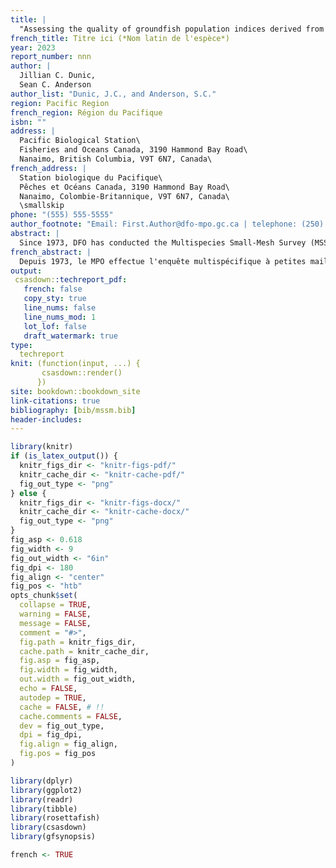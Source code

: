 ```yaml
---
title: |
  "Assessing the quality of groundfish population indices derived from the Multispecies Small Mesh Survey"
french_title: Titre ici (*Nom latin de l'espèce*)
year: 2023
report_number: nnn
author: |
  Jillian C. Dunic,
  Sean C. Anderson
author_list: "Dunic, J.C., and Anderson, S.C."
region: Pacific Region
french_region: Région du Pacifique
isbn: ""
address: |
  Pacific Biological Station\
  Fisheries and Oceans Canada, 3190 Hammond Bay Road\
  Nanaimo, British Columbia, V9T 6N7, Canada\
french_address: |
  Station biologique du Pacifique\
  Pêches et Océans Canada, 3190 Hammond Bay Road\
  Nanaimo, Colombie-Britannique, V9T 6N7, Canada\
  \smallskip
phone: "(555) 555-5555"
author_footnote: "Email: First.Author@dfo-mpo.gc.ca | telephone: (250) 756-5555"
abstract: |
  Since 1973, DFO has conducted the Multispecies Small-Mesh Survey (MSSM), which is the longest continuous fisheries independent monitoring time-series for groundfish off the coast of West Coast Vancouver Island (WCVI). The survey was designed to collect data to assess stock status of Pink shrimp (*Pandalus jordanii*) populations; however, groundfish species have also been quantified and sampled in this survey. The MSSM has the potential to serve as an important historical baseline for groundfish species off WCVI, given that the current synoptic trawl surveys that are designed for Pacific groundfish began in or after 2003. However, changes to the MSSM, including shifts in the spatial area sampled, changes to gear used, and changes to groundfish sampling procedures, may affect the quality of MSSM indices of groundfish biomass. Here, we examine changes to the MSSM and assess how these changes may affect interpretation of groundfish biomass indices. We then derive both design-based and spatiotemporal model-based groundfish population indices from the MSSM and compare these with other indices from the same region. Finally, we examine the distribution of lengths and ages sampled on the MSSM and compare these with the synoptic West Coast Vancouver Island trawl survey (SYN WCVI). We identify some instances where the MSSM may have detected signs of rockfish recruitment earlier than in the SYN WCVI survey. TODO ANY OTHER CONCLUSIONS
french_abstract: |
  Depuis 1973, le MPO effectue l'enquête multispécifique à petites mailles (MSSM), qui est la plus longue série chronologique continue de surveillance indépendante des pêches pour les poissons de fond au large de la côte ouest de l'île de Vancouver (WCVI). L'enquête a été conçue pour collecter des données afin d'évaluer l'état des stocks de crevettes roses (*Pandalus jordanii*) ; cependant, les espèces de poissons de fond ont également été quantifiées et échantillonnées dans le cadre de cette enquête. La MSSM peut servir de référence historique importante pour les espèces de poissons de fond au large de la COIV, étant donné que les enquêtes synoptiques actuelles au chalut conçues pour les poissons de fond du Pacifique ont commencé en 2003 ou après. Cependant, les changements apportés au MSSM, y compris les changements dans la zone spatiale échantillonnée, les changements dans les engins utilisés et les changements dans les procédures d'échantillonnage des poissons de fond, peuvent affecter la qualité des indices MSSM de la biomasse des poissons de fond. Nous examinons ici les changements apportés au MSSM et évaluons comment ces changements peuvent affecter l'interprétation des indices de biomasse des poissons de fond. Nous dérivons ensuite des indices de population de poissons de fond basés sur la conception et sur un modèle spatio-temporel à partir du MSSM et nous les comparons à d'autres indices de la même région. Enfin, nous examinons la distribution des longueurs et des âges échantillonnés dans le MSSM et nous les comparons avec l'étude synoptique au chalut de la côte ouest de l'île de Vancouver (SYN WCVI). Nous identifions certains cas où le MSSM pourrait avoir détecté des signes de recrutement de sébastes plus tôt que dans l'étude SYN WCVI. À FAIRE TOUTE AUTRE CONCLUSION
output:
 csasdown::techreport_pdf:
   french: false
   copy_sty: true
   line_nums: false
   line_nums_mod: 1
   lot_lof: false
   draft_watermark: true
type:
  techreport
knit: (function(input, ...) {
       csasdown::render()
      })
site: bookdown::bookdown_site
link-citations: true
bibliography: [bib/mssm.bib]
header-includes:
---
```


```r
library(knitr)
if (is_latex_output()) {
  knitr_figs_dir <- "knitr-figs-pdf/"
  knitr_cache_dir <- "knitr-cache-pdf/"
  fig_out_type <- "png"
} else {
  knitr_figs_dir <- "knitr-figs-docx/"
  knitr_cache_dir <- "knitr-cache-docx/"
  fig_out_type <- "png"
}
fig_asp <- 0.618
fig_width <- 9
fig_out_width <- "6in"
fig_dpi <- 180
fig_align <- "center"
fig_pos <- "htb"
opts_chunk$set(
  collapse = TRUE,
  warning = FALSE,
  message = FALSE,
  comment = "#>",
  fig.path = knitr_figs_dir,
  cache.path = knitr_cache_dir,
  fig.asp = fig_asp,
  fig.width = fig_width,
  out.width = fig_out_width,
  echo = FALSE,
  autodep = TRUE,
  cache = FALSE, # !!
  cache.comments = FALSE,
  dev = fig_out_type,
  dpi = fig_dpi,
  fig.align = fig_align,
  fig.pos = fig_pos
)
```

```r
library(dplyr)
library(ggplot2)
library(readr)
library(tibble)
library(rosettafish)
library(csasdown)
library(gfsynopsis)
```

```r
french <- TRUE
```
